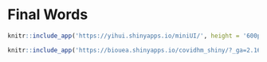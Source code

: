 # Final Words






```r
knitr::include_app('https://yihui.shinyapps.io/miniUI/', height = '600px')
```
```r
knitr::include_app('https://biouea.shinyapps.io/covidhm_shiny/?_ga=2.167137790.1196997618.1629188729-590961367.1629188729%27', height = '600px')
```